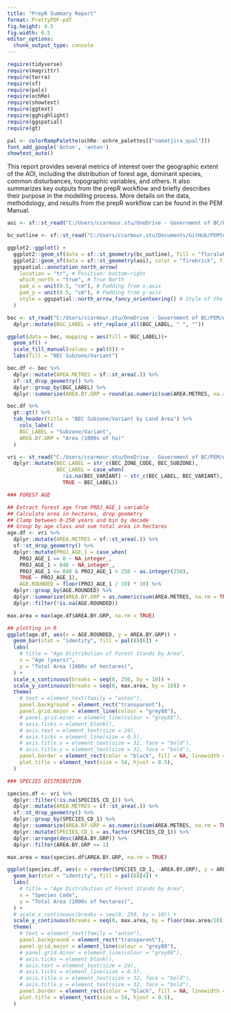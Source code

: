 ```yaml
---
title: "PrepR Summary Report"
format: PrettyPDF-pdf
fig.height: 4.5
fig.width: 6.5
editor_options: 
  chunk_output_type: console
---
```

```r
require(tidyverse)
require(magrittr)
require(terra)
require(sf)
require(pals)
require(ochRe)
require(showtext)
require(ggtext)
require(gghighlight)
require(ggspatial)
require(gt)

```

```r

pal <- colorRampPalette(ochRe::ochre_palettes[["namatjira_qual"]])
font_add_google('Anton', 'anton')
showtext_auto()

```
This report provides several metrics of interest over the geographic extent of the AOI, including the distribution of forest age, dominant species, common disturbances, topographic variables, and others. It also summarizes key outputs from the prepR workflow and briefly describes their purpose in the modelling process. More details on the data, methodology, and results from the prepR workflow can be found in the PEM Manual.

```r

aoi <- sf::st_read("C:/Users/ccarmour.stu/OneDrive - Government of BC/PEM/AOIs/DateCreek_AOI/0_raw_inputs/base_layers/aoi.gpkg", quiet = TRUE)

bc_outline <- sf::st_read("C:/Users/ccarmour.stu/Documents/GitHub/PEMtestr/summary_report/bc_outline.gpkg", quiet = TRUE)

ggplot2::ggplot() +
  ggplot2::geom_sf(data = sf::st_geometry(bc_outline), fill = "floralwhite") +
  ggplot2::geom_sf(data = sf::st_geometry(aoi), color = "firebrick", fill = "floralwhite") +
  ggspatial::annotation_north_arrow(
    location = "tr", # Position: bottom-right
    which_north = "true", # True North
    pad_x = unit(0.5, "cm"), # Padding from x-axis
    pad_y = unit(0.5, "cm"), # Padding from y-axis
    style = ggspatial::north_arrow_fancy_orienteering() # Style of the arrow
  )

```

```r

bec <- st_read("C:/Users/ccarmour.stu/OneDrive - Government of BC/PEM/AOIs/DateCreek_AOI/0_raw_inputs/base_layers/bec.gpkg", quiet = TRUE) %>%
  dplyr::mutate(BGC_LABEL = str_replace_all(BGC_LABEL, " ", ""))

ggplot(data = bec, mapping = aes(fill = BGC_LABEL))+
  geom_sf() +
  scale_fill_manual(values = pal(8)) +
  labs(fill = "BEC Subzone/Variant")

```

```r

bec.df <- bec %>%
  dplyr::mutate(AREA.METRES = sf::st_area(.)) %>%
  sf::st_drop_geometry() %>%
  dplyr::group_by(BGC_LABEL) %>%
  dplyr::summarize(AREA.BY.GRP = round(as.numeric(sum(AREA.METRES, na.rm = TRUE))/10000000, 2))

bec.df %>%
  gt::gt() %>%
  tab_header(title = "BEC Subzone/Variant by Land Area") %>%
    cols_label(
    BGC_LABEL = "Subzone/Variant",
    AREA.BY.GRP = "Area (1000s of ha)"
  )


```


```r

vri <- st_read("C:/Users/ccarmour.stu/OneDrive - Government of BC/PEM/AOIs/DateCreek_AOI/0_raw_inputs/base_layers/vri_detail.gpkg", quiet = TRUE) %>%
  dplyr::mutate(BEC_LABEL = str_c(BEC_ZONE_CODE, BEC_SUBZONE),
                BEC_LABEL = case_when(
                  !is.na(BEC_VARIANT) ~ str_c(BEC_LABEL, BEC_VARIANT),
                  TRUE ~ BEC_LABEL))

### FOREST AGE

## Extract forest age from PROJ_AGE_1 variable
## Calculate area in hectares, drop geometry
## Clamp between 0-250 years and bin by decade
## Group by age class and sum total area in hectares
age.df <- vri %>%
  dplyr::mutate(AREA.METRES = sf::st_area(.)) %>%
  sf::st_drop_geometry() %>%
  dplyr::mutate(PROJ_AGE_1 = case_when(
    PROJ_AGE_1 == 0 ~ NA_integer_,
    PROJ_AGE_1 > 840 ~ NA_integer_,
    PROJ_AGE_1 <= 840 & PROJ_AGE_1 > 250 ~ as.integer(250),
    TRUE ~ PROJ_AGE_1),
    AGE.ROUNDED = floor(PROJ_AGE_1 / 10) * 10) %>%
  dplyr::group_by(AGE.ROUNDED) %>%
  dplyr::summarize(AREA.BY.GRP = as.numeric(sum(AREA.METRES, na.rm = TRUE))/10000000) %>%
  dplyr::filter(!is.na(AGE.ROUNDED))

max.area = max(age.df$AREA.BY.GRP, na.rm = TRUE)

## plotting in R
ggplot(age.df, aes(x = AGE.ROUNDED, y = AREA.BY.GRP)) +
  geom_bar(stat = "identity", fill = pal(8)[6]) +
  labs(
    # title = "Age Distribution of Forest Stands by Area",
    x = "Age (years)",
    y = "Total Area (1000s of hectares)",
  ) +
  scale_x_continuous(breaks = seq(0, 250, by = 10)) +
  scale_y_continuous(breaks = seq(0, max.area, by = 10)) +
  theme(
    # text = element_text(family = "anton"),
    panel.background = element_rect("transparent"),
    panel.grid.major = element_line(colour = "grey88"),
    # panel.grid.minor = element_line(colour = "grey88"),
    # axis.ticks = element_blank(),
    # axis.text = element_text(size = 24),
    # axis.ticks = element_line(size = 0.5),
    # axis.title.x = element_text(size = 32, face = "bold"),
    # axis.title.y = element_text(size = 32, face = "bold"),
    panel.border = element_rect(color = "black", fill = NA, linewidth = 0.5),
    plot.title = element_text(size = 54, hjust = 0.5),
  )

```

```r

### SPECIES DISTRIBUTION

species.df <- vri %>%
  dplyr::filter(!is.na(SPECIES_CD_1)) %>%
  dplyr::mutate(AREA.METRES = sf::st_area(.)) %>%
  sf::st_drop_geometry() %>%
  dplyr::group_by(SPECIES_CD_1) %>%
  dplyr::summarize(AREA.BY.GRP = as.numeric(sum(AREA.METRES, na.rm = TRUE))/10000000) %>%
  dplyr::mutate(SPECIES_CD_1 = as.factor(SPECIES_CD_1)) %>%
  dplyr::arrange(desc(AREA.BY.GRP)) %>%
  dplyr::filter(AREA.BY.GRP >= 1)

max.area = max(species.df$AREA.BY.GRP, na.rm = TRUE)

ggplot(species.df, aes(x = reorder(SPECIES_CD_1, -AREA.BY.GRP), y = AREA.BY.GRP)) +
  geom_bar(stat = "identity", fill = pal(8)[4]) +
  labs(
    # title = "Age Distribution of Forest Stands by Area",
    x = "Species Code",
    y = "Total Area (1000s of hectares)",
  ) +
  # scale_x_continuous(breaks = seq(0, 250, by = 10)) +
  scale_y_continuous(breaks = seq(0, max.area, by = floor(max.area/10))) +
  theme(
    # text = element_text(family = "anton"),
    panel.background = element_rect("transparent"),
    panel.grid.major = element_line(colour = "grey88"),
    # panel.grid.minor = element_line(colour = "grey88"),
    # axis.ticks = element_blank(),
    # axis.text = element_text(size = 24),
    # axis.ticks = element_line(size = 0.5),
    # axis.title.x = element_text(size = 32, face = "bold"),
    # axis.title.y = element_text(size = 32, face = "bold"),
    panel.border = element_rect(color = "black", fill = NA, linewidth = 0.5),
    plot.title = element_text(size = 54, hjust = 0.5),
  )
```


